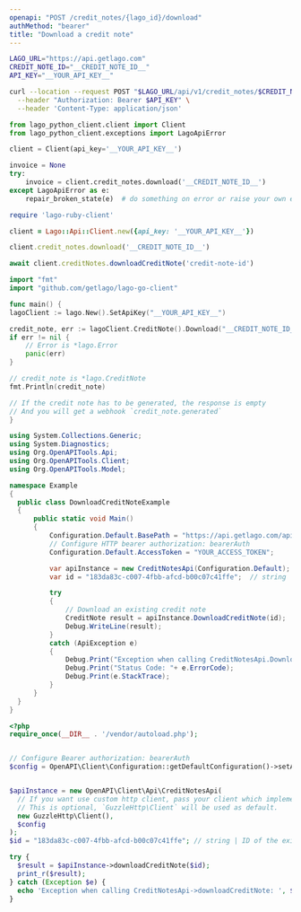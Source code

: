 ```yaml
---
openapi: "POST /credit_notes/{lago_id}/download"
authMethod: "bearer"
title: "Download a credit note"
---
```


<RequestExample>

```bash cURL
LAGO_URL="https://api.getlago.com"
CREDIT_NOTE_ID="__CREDIT_NOTE_ID__"
API_KEY="__YOUR_API_KEY__"

curl --location --request POST "$LAGO_URL/api/v1/credit_notes/$CREDIT_NOTE_ID/download" \
  --header "Authorization: Bearer $API_KEY" \
  --header 'Content-Type: application/json'
```

```python Python
from lago_python_client.client import Client
from lago_python_client.exceptions import LagoApiError

client = Client(api_key='__YOUR_API_KEY__')

invoice = None
try:
    invoice = client.credit_notes.download('__CREDIT_NOTE_ID__')
except LagoApiError as e:
    repair_broken_state(e)  # do something on error or raise your own exception
```

```ruby Ruby
require 'lago-ruby-client'

client = Lago::Api::Client.new({api_key: '__YOUR_API_KEY__'})

client.credit_notes.download('__CREDIT_NOTE_ID__')
```

```js Javascript
await client.creditNotes.downloadCreditNote('credit-note-id')
```

```go Go
import "fmt"
import "github.com/getlago/lago-go-client"

func main() {
lagoClient := lago.New().SetApiKey("__YOUR_API_KEY__")

credit_note, err := lagoClient.CreditNote().Download("__CREDIT_NOTE_ID__")
if err != nil {
    // Error is *lago.Error
    panic(err)
}

// credit_note is *lago.CreditNote
fmt.Println(credit_note)

// If the credit note has to be generated, the response is empty
// And you will get a webhook `credit_note.generated`
}
```

```csharp C#
using System.Collections.Generic;
using System.Diagnostics;
using Org.OpenAPITools.Api;
using Org.OpenAPITools.Client;
using Org.OpenAPITools.Model;

namespace Example
{
  public class DownloadCreditNoteExample
  {
      public static void Main()
      {
          Configuration.Default.BasePath = "https://api.getlago.com/api/v1";
          // Configure HTTP bearer authorization: bearerAuth
          Configuration.Default.AccessToken = "YOUR_ACCESS_TOKEN";

          var apiInstance = new CreditNotesApi(Configuration.Default);
          var id = "183da83c-c007-4fbb-afcd-b00c07c41ffe";  // string | ID of the existing Lago Credit note

          try
          {
              // Download an existing credit note
              CreditNote result = apiInstance.DownloadCreditNote(id);
              Debug.WriteLine(result);
          }
          catch (ApiException e)
          {
              Debug.Print("Exception when calling CreditNotesApi.DownloadCreditNote: " + e.Message );
              Debug.Print("Status Code: "+ e.ErrorCode);
              Debug.Print(e.StackTrace);
          }
      }
  }
}
```

```php PHP
<?php
require_once(__DIR__ . '/vendor/autoload.php');


// Configure Bearer authorization: bearerAuth
$config = OpenAPI\Client\Configuration::getDefaultConfiguration()->setAccessToken('YOUR_ACCESS_TOKEN');


$apiInstance = new OpenAPI\Client\Api\CreditNotesApi(
  // If you want use custom http client, pass your client which implements `GuzzleHttp\ClientInterface`.
  // This is optional, `GuzzleHttp\Client` will be used as default.
  new GuzzleHttp\Client(),
  $config
);
$id = "183da83c-c007-4fbb-afcd-b00c07c41ffe"; // string | ID of the existing Lago Credit note

try {
  $result = $apiInstance->downloadCreditNote($id);
  print_r($result);
} catch (Exception $e) {
  echo 'Exception when calling CreditNotesApi->downloadCreditNote: ', $e->getMessage(), PHP_EOL;
}
```

</RequestExample>